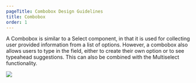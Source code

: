 ```yaml
---
pageTitle: Combobox Design Guidelines
title: Combobox
order: 1
---
```



<PageContent componentName="combobox" type="design">

<LeadParagraph>
  A Combobox is similar to a Select component, in that it is used for collecting user provided information from a list of options. However, a combobox also allows users to type in the field, either to create their own option or to see typeahead suggestions. This can also be combined with the Multiselect functionality.
</LeadParagraph>

![ ](../../images/inputs/combobox-example.png)

</PageContent>
